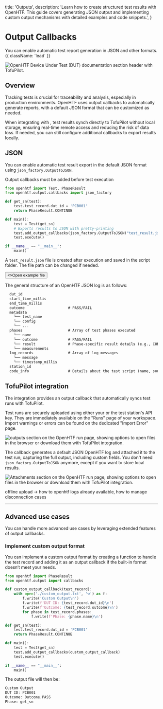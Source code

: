   title: 'Outputs',
  description:
    'Learn how to create structured test results with OpenHTF. This guide covers generating JSON output and implementing custom output mechanisms with detailed examples and code snippets.',
}

# Output Callbacks

You can enable automatic test report generation in JSON and other formats. {{ className: 'lead' }}

<Image
  src="/output-callbacks-header.png"
  alt="OpenHTF Device Under Test (DUT) documentation section header with TofuPilot."
/>

## Overview

Tracking tests is crucial for traceability and analysis, especially in production environments. OpenHTF uses output callbacks to automatically generate reports, with a default JSON format that can be customized as needed.

When integrating with <TofuPilotLink utmMedium="output-callbacks-overview" />, test results synch directly to TofuPilot without local storage, ensuring real-time remote access and reducing the risk of data loss. If needed, you can still configure additional callbacks to export results locally.

## JSON

You can enable automatic test result export in the default JSON format using `json_factory.OutputToJSON`.

<Note>Output callbacks must be added before test execution</Note>

```python {{ title: 'main.py' }}
from openhtf import Test, PhaseResult
from openhtf.output.callbacks import json_factory

def get_sn(test):
    test.test_record.dut_id = 'PCB001'
    return PhaseResult.CONTINUE

def main():
    test = Test(get_sn)
    # Exports results to JSON with pretty-printing
    test.add_output_callbacks(json_factory.OutputToJSON("test_result.json", indent=2))
    test.execute()

if __name__ == "__main__":
    main()
```

A `test_result.json` file is created after execution and saved in the script folder. The file path can be changed if needed.

<Button href="/test_result.json" variant="text" arrow="right">
  <>Open example file</>
</Button>

The general structure of an OpenHTF JSON log is as follows:

```txt
  dut_id
  start_time_millis
  end_time_millis
  outcome                    # PASS/FAIL
  metadata
    └── test_name
    └── config
    └── ...
  phases                     # Array of test phases executed
    └── name
    └── outcome              # PASS/FAIL
    └── result               # Phase-specific result details (e.g., CONTINUE)
    └── measurements
  log_records                # Array of log messages
    └── message
    └── timestamp_millis
  station_id
  code_info                  # Details about the test script (name, source code)
```

## TofuPilot integration

The <TofuPilotLink utmMedium="output-callbacks-integration" /> integration provides an output callback that automatically syncs test runs with TofuPilot.

Test runs are securely uploaded using either your or the test station's API key. They are immediately available on the "Runs" page of your workspace. Import warnings or errors can be found on the dedicated "Import Error" page.

<Image
  src="/output-callbacks-page-run.png"
  alt="outputs section on the OpenHTF run page, showing options to open files in the browser or download them with TofuPilot integration."
/>

The callback generates a default JSON OpenHTF log and attached it to the test run, capturing the full output, including custom fields. You don't need `json_factory.OutputToJSON` anymore, except if you want to store local results.

<Image
  src="/output-callbacks-page-attachment.png"
  alt="Attachments section on the OpenHTF run page, showing options to open files in the browser or download them with TofuPilot integration."
/>

offline upload -> how to openhtf logs already available, how to manage disconnection cases

---

## Advanced use cases

You can handle more advanced use cases by leveraging extended features of output callbacks.

### Implement custom output format

You can implement a custom output format by creating a function to handle the test record and adding it as an output callback if the built-in format doesn’t meet your needs.

```python {{ title: 'main.py' }}
from openhtf import PhaseResult
from openhtf.output import callbacks

def custom_output_callback(test_record):
    with open('./custom_output.txt', 'w') as f:
        f.write('Custom Output\n')
        f.write(f'DUT ID: {test_record.dut_id}\n')
        f.write(f'Outcome: {test_record.outcome}\n')
        for phase in test_record.phases:
            f.write(f'Phase: {phase.name}\n')

def get_sn(test):
    test.test_record.dut_id = 'PCB001'
    return PhaseResult.CONTINUE

def main():
    test = Test(get_sn)
    test.add_output_callbacks(custom_output_callback)
    test.execute()

if __name__ == "__main__":
    main()
```

The output file will then be:

```txt {{ title: 'custom_output.txt' }}
Custom Output
DUT ID: PCB001
Outcome: Outcome.PASS
Phase: get_sn
```
